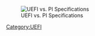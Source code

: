 [[Category:UEFI]]
[[Image:UEFI vs. PI Spec.jpg|thumb|alt=UEFI vs. PI Spec Picture|UEFI vs. PI Specifications]]